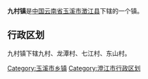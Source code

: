 {{Unreferenced|time=2021-10-29T15:48:02+00:00}}
{{中国乡级行政区
|行政区全称 = 九村镇
|景观照片文件名 = 
|景观照片描述 = 
|汉语拼音 =
|其他语言 = 
|其他语言名称 = 
|位置图文件名 = 
|位置图描述 = 
|自定义图片=
|上级行政区 = [[云南省|云南省]][[玉溪市|玉溪市]][[澂江县|澂江县]]
|行政区类别 = 镇
|行政区划代码 = 
|行政区划 = 
|村委会 = 
|居委会 = 
|建置时间 = 
|领导职位 = 
|领导名称 = 
|政府驻地 = 
|毗邻 = 
|地理坐标 = 
|总面积 = 
|总人口 = 
|户籍人口 = 
|户籍人口年份 = 
|常住人口 = 
|常住人口年份 = 
|人口密度 = 
|GDP = 
|邮政编码 = 
|电话区号 = 
|官方网站 = 
|网站名称 = 
}}
'''九村镇'''是[[中华人民共和国|中国]][[云南省|云南省]][[玉溪市|玉溪市]][[澂江县|澂江县]]下辖的一个镇。

== 行政区划 ==

九村镇下辖九村、龙潭村、七江村、东山村。

{{云南行政区划小作品}}
{{澄江县行政区划}}

[[Category:玉溪市乡镇|Category:玉溪市乡镇]]
[[Category:澄江市行政区划|Category:澄江市行政区划]]